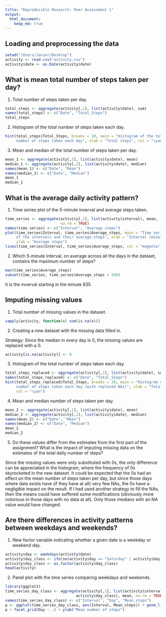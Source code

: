 ```yaml
---
title: "Reproducible Research: Peer Assessment 1"
output: 
  html_document:
    keep_md: true
---
```



## Loading and preprocessing the data

```r
setwd("/Users/Javier/Desktop")
activity <- read.csv("activity.csv")
activity$date <- as.Date(activity$date)
```

## What is mean total number of steps taken per day?

1. Total number of steps taken per day.

```r
total_steps <- aggregate(activity[,1], list(activity$date), sum)
names(total_steps) <- c("Date", "Total_Steps")
total_steps
```

2. Histogram of the total number of steps taken each day.

```r
hist(total_steps$Total_Steps, breaks = 20, main = "Histogram of the total 
     number of steps taken each day", xlab = "Total steps", col = "cyan")
```

3. Mean and median of the total number of steps taken per day.

```r
mean_1 <- aggregate(activity[,1], list(activity$date), mean)
median_1 <- aggregate(activity[,1], list(activity$date), median)
names(mean_1) <- c("Date", "Mean")
names(median_1) <- c("Date", "Median")
mean_1
median_1
```

## What is the average daily activity pattern?

1. Time series plot of the 5-minute inverval and average steps taken.

```r
time_series <- aggregate(activity[,1], list(activity$interval), mean, 
                         na.rm = TRUE)
names(time_series) <- c("Interval", "Average_steps")
plot(time_series$Interval, time_series$Average_steps, main = "Time series plot
     of the intervals and their average steps", xlab = "Interval (minutes)", 
     ylab = "Average steps")
lines(time_series$Interval, time_series$Average_steps, col = "magenta")
```

2. Which 5-minute interval, on average across all the days in the dataset, 
contains the maximum number of steps?

```r
max(time_series$Average_steps)
subset(time_series, time_series$Average_steps > 206)
```

It is the inverval starting in the minute 835.

## Imputing missing values

1. Total number of missing values in the dataset.

```r
sapply(activity, function(x) sum(is.na(x)))
```

2. Creating a new dataset with the missing data filled in.

Strategy: Since the median in every day is 0, the missing values are replaced
with a 0.

```r
activity[is.na(activity)] <- 0
```

3. Histogram of the total number of steps taken each day.

```r
total_steps_replaced <- aggregate(activity[,1], list(activity$date), sum)
names(total_steps_replaced) <- c("Date", "Total_Steps")
hist(total_steps_replaced$Total_Steps, breaks = 20, main = "Histogram of the total 
     number of steps taken each day (with replaced NAs)", xlab = "Total steps", 
     col = "cyan")
```

4. Mean and median number of steps taken per day.

```r
mean_2 <- aggregate(activity[,1], list(activity$date), mean)
median_2 <- aggregate(activity[,1], list(activity$date), median)
names(mean_2) <- c("Date", "Mean")
names(median_2) <- c("Date", "Median")
mean_2
median_2
```

5. Do these values differ from the estimates from the first part of the assignment? What is the impact of imputing missing data on the estimates of the total daily number of steps?  

Since the missing values were only substituted with 0s, the only difference can
be appreciated in the histogram, where the frequency of 0s skyrocketed in the
new dataset. It could be expected that the 0s had an effect on the mean number
of steps taken per day, but since those days where data exists have (if they
have at all) very few NAs, the 0s have a negligible impact on the result. If I
had used another strategy to fill the NAs, then the means could have suffered
some modifications (obviously more notorious in those days with no data at all).
Only those medians with an NA value would have changed.

## Are there differences in activity patterns between weekdays and weekends?

1. New factor variable indicating whether a given date is a weekday or weekend
day.

```r
activity$day <- weekdays(activity$date)
activity$day_class <- ifelse(activity$day == "Saturday" | activity$day == "Sunday", "weekend", "weekday")
activity$day_class <- as.factor(activity$day_class)
head(activity)
```

2. Panel plot with the time series comparing weekdays and weekends.

```r
library(ggplot2)
time_series_day_class <- aggregate(activity[,1], list(activity$interval, 
                                activity$day_class), mean, na.rm = TRUE)
names(time_series_day_class) <- c("Interval", "Day", "Mean_steps")
p <- ggplot(time_series_day_class, aes(Interval, Mean_steps)) + geom_line(colour = "magenta")
p + facet_grid(Day ~ .) + ylab("Mean number of steps")
```
